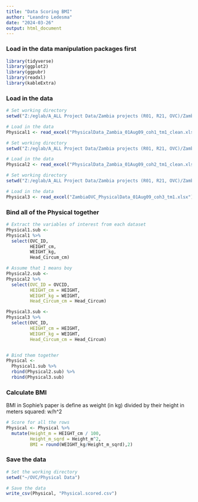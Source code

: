 ```yaml
---
title: "Data Scoring BMI"
author: "Leandro Ledesma"
date: "2024-03-26"
output: html_document
---
```


### Load in the data manipulation packages first

```r
library(tidyverse)
library(ggplot2)
library(ggpubr)
library(readxl)
library(kableExtra)

```

### Load in the data

```r
# Set working directory
setwd("Z:/eglab/A_ALL Project Data/Zambia projects (R01, R21, OVC)/ZambiaOVC_2022/ZambiaOVC_CleanFiles/Cohort1_cleaned_July2021_forNan/C1T1")

# Load in the data
Physical1 <- read_excel("PhysicalData_Zambia_01Aug09_coh1_tm1_clean.xlsx")

# Set working directory
setwd("Z:/eglab/A_ALL Project Data/Zambia projects (R01, R21, OVC)/ZambiaOVC_2022/ZambiaOVC_CleanFiles/Cohort2_cleanedJun2021_forNan/C2T1")

# Load in the data
Physical2 <- read_excel("PhysicalData_Zambia_01Aug09_coh2_tm1_clean.xlsx")

# Set working directory
setwd("Z:/eglab/A_ALL Project Data/Zambia projects (R01, R21, OVC)/ZambiaOVC_2022/ZambiaOVC_CleanFiles/Cohort3_cleaned_Jul2021_forNan/C3T1")

# Load in the data
Physical3 <- read_excel("ZambiaOVC_PhysicalData_01Aug09_coh3_tm1.xlsx")

```


### Bind all of the Physical together

```r
# Extract the variables of interest from each dataset
Physical1.sub <-  
Physical1 %>%
  select(OVC_ID, 
         HEIGHT_cm,
         WEIGHT_kg,
         Head_Circum_cm)

# Assume that 1 means boy
Physical2.sub <-  
Physical2 %>%
  select(OVC_ID = OVCID, 
         HEIGHT_cm = HEIGHT,
         WEIGHT_kg = WEIGHT,
         Head_Circum_cm = Head_Circum)

Physical3.sub <-  
Physical3 %>%
  select(OVC_ID, 
         HEIGHT_cm = HEIGHT,
         WEIGHT_kg = WEIGHT,
         Head_Circum_cm = Head_Circum)


# Bind them together
Physical <- 
  Physical1.sub %>%
  rbind(Physical2.sub) %>%
  rbind(Physical3.sub)
```

### Calculate BMI

BMI in Sophie's paper is define as weight (in kg) divided by their height in meters squared: w/h^2

```r
# Score for all the rows
Physical <- Physical %>%
  mutate(Height_m = HEIGHT_cm / 100,
         Height_m_sqrd = Height_m^2,
         BMI = round(WEIGHT_kg/Height_m_sqrd),2)


```

### Save the data

```r
# Set the working directory
setwd("~/OVC/Physical Data")

# Save the data
write_csv(Physical, "Physical.scored.csv")

```
